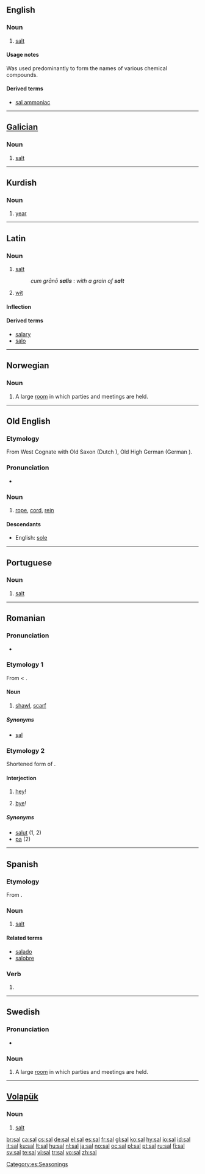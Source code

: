 {{also|Sal|sál|şal|šal}}
==English==

===Noun===
{{en-noun|-}}

# {{chemistry|obsolete}} [[salt]]

====Usage notes====
Was used predominantly to form the names of various chemical compounds.

====Derived terms====
* [[sal ammoniac]]

----

==[[Galician]]==

===Noun===
{{infl|gl|noun}}

# [[salt]]

----

==Kurdish==

===Noun===
{{infl|tr|noun|g=f}}

# [[year]]

----

==Latin==

===Noun===
{{la-noun|sāl|salis|salis|m|third}}

# [[salt]]
#: ''cum grānō '''salis''''' : ''with a grain of '''salt'''''
# [[wit]]

====Inflection====
{{ladecl3}}
{{la-decl-3rd|sal|sāl|sal}}

====Derived terms====
* [[salary]]
* [[salo]]

----

==Norwegian==

===Noun===
{{no-noun-m1|sal}}

# A large [[room]] in which parties and meetings are held.

----

==Old English==

===Etymology===
From West {{proto|Germanic|lang=ang}} Cognate with Old Saxon {{term|sel|sēl|lang=osx}} (Dutch {{term|zeel|lang=nl}}), Old High German {{term|seil|lang=goh}} (German {{term|Seil|lang=de}}).

===Pronunciation===
* {{IPA|/sɑːl/|lang=ang}}

===Noun===
{{ang-noun|sg=sāl|g=m|pl=salas|plh=sālas}}

# [[rope]], [[cord]], [[rein]]

====Descendants====
* English: [[sole]]

----

==Portuguese==

===Noun===
{{infl|pt|noun}}

# [[salt]]

----

==Romanian==

===Pronunciation===
* {{IPA|[sal]|lang=ro}}

===Etymology 1===
From {{etyl|tr|ro}} {{term|sal|lang=tr}} < {{etyl|fa|ro}} {{term|شال|lang=fa|sc=fa-Arab|tr=šāl}}.

====Noun====
{{ro-noun|gend=n|pl=saluri}}

# {{rare|lang=ro}} [[shawl]], [[scarf]]

=====Synonyms=====
* [[şal]]

===Etymology 2===
Shortened form of {{term|salut|lang=ro}}.

====Interjection====
{{infl|ro|interjection|head=sal!}}

# {{informal|lang=ro}} [[hey]]!
# {{informal|lang=ro}} [[bye]]!

=====Synonyms=====
* [[salut]] (1, 2)
* [[pa]] (2)

----

==Spanish==

===Etymology===
From {{etyl|la|es}} {{term|sal|lang=la}}.

===Noun===
{{es-noun-f|pl=sales}}

# [[salt]]

====Related terms====
* [[salado]]
* [[salobre]]

===Verb===
{{es-verb-form|salir}}

# {{es-verb form of|mood=imp|num=s|pers=2|formal=n|sense=+|ending=ir|verb=[[salir]]}}

[[Category:es:Seasonings]]

----

==Swedish==
{{sv-noun|gender=Common|sal|salen|salar|salarna|sals|salens|salars|salarnas}}

===Pronunciation===
* {{audio|Sv-sal.ogg|audio}}

===Noun===
{{infl|sv|noun}}

# A large [[room]] in which parties and meetings are held.

----

==[[Volapük]]==

===Noun===
{{infl|vo|noun}}

# [[salt]]

[[br:sal]]
[[ca:sal]]
[[cs:sal]]
[[de:sal]]
[[el:sal]]
[[es:sal]]
[[fr:sal]]
[[gl:sal]]
[[ko:sal]]
[[hy:sal]]
[[io:sal]]
[[id:sal]]
[[it:sal]]
[[ku:sal]]
[[lt:sal]]
[[hu:sal]]
[[nl:sal]]
[[ja:sal]]
[[no:sal]]
[[oc:sal]]
[[pl:sal]]
[[pt:sal]]
[[ru:sal]]
[[fi:sal]]
[[sv:sal]]
[[te:sal]]
[[vi:sal]]
[[tr:sal]]
[[vo:sal]]
[[zh:sal]]